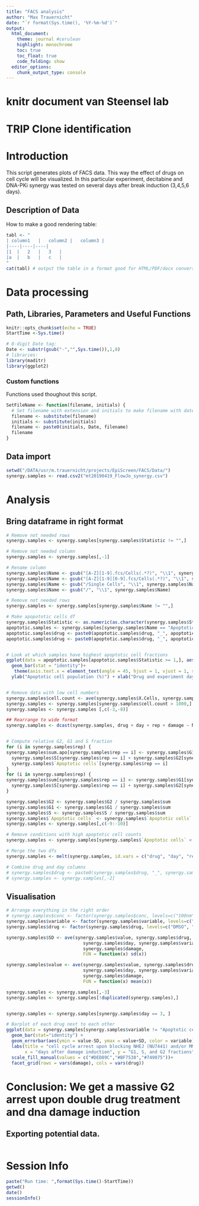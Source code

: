 ```yaml
---
title: "FACS analysis"
author: "Max Trauernicht"
date: "`r format(Sys.time(), '%Y-%m-%d')`"
output: 
  html_document:
    theme: journal #cerulean
    highlight: monochrome
    toc: true
    toc_float: true
    code_folding: show
  editor_options:
    chunk_output_type: console
---
```


# knitr document van Steensel lab

# TRIP Clone identification

# Introduction
This script generates plots of FACS data. This way the effect of drugs on cell cycle will be visualized.
In this particular experiment, decitabine and DNA-PKi synergy was tested on several days after break induction (3,4,5,6 days).


## Description of Data
How to make a good rendering table: 
```r
tabl <- "
| column1	|	column2	|	column3	|	
|----|----|----|
|1	|	2	|	3	|	
|a	|	b	|	c	|	
"
cat(tabl) # output the table in a format good for HTML/PDF/docx conversion
```

# Data processing
## Path, Libraries, Parameters and Useful Functions
```r
knitr::opts_chunk$set(echo = TRUE)
StartTime <-Sys.time()

# 8-digit Date tag:
Date <- substr(gsub("-","",Sys.time()),1,8) 
# libraries:
library(maditr)
library(ggplot2)
```

### Custom functions
Functions used thoughout this script.
```r
SetFileName <- function(filename, initials) {
  # Set filename with extension and initials to make filename with date integrated.
  filename <- substitute(filename)
  initials <- substitute(initials)
  filename <- paste0(initials, Date, filename)
  filename
}
```


## Data import
```r
setwd("/DATA/usr/m.trauernicht/projects/EpiScreen/FACS/Data/")
synergy.samples <- read.csv2("mt20190419_FlowJo_synergy.csv")
```

# Analysis

## Bring dataframe in right format
```r
# Remove not needed rows
synergy.samples <- synergy.samples[synergy.samples$Statistic != "",]

# Remove not needed column
synergy.samples <- synergy.samples[,-1]

# Rename column
synergy.samples$Name <- gsub("[A-Z][1-9].fcs/Cells(.*?)", "\\1", synergy.samples$Name)
synergy.samples$Name <- gsub("[A-Z][1-9][0-9].fcs/Cells(.*?)", "\\1", synergy.samples$Name)
synergy.samples$Name <- gsub("/Single Cells", "\\1", synergy.samples$Name)
synergy.samples$Name <- gsub("/", "\\1", synergy.samples$Name)

# Remove not needed rows
synergy.samples <- synergy.samples[synergy.samples$Name != "",]

# Make apopototic cells df
synergy.samples$Statistic <- as.numeric(as.character(synergy.samples$Statistic))
apoptotic.samples <- synergy.samples[synergy.samples$Name == "Apoptotic cells",]
apoptotic.samples$drug <- paste0(apoptotic.samples$drug, "_", apoptotic.samples$day)
apoptotic.samples$drug <- paste0(apoptotic.samples$drug, "_", apoptotic.samples$damage)


# Look at which samples have highest apoptotic cell fractions
ggplot(data = apoptotic.samples[apoptotic.samples$Statistic >= 1,], aes(x = reorder(drug, -Statistic), y = Statistic)) +
  geom_bar(stat = "identity")+
   theme(axis.text.x = element_text(angle = 45, hjust = 1, vjust = 1, size = 10))+ 
  ylab("Apoptotic cell population (%)") + xlab("Drug and experiment day")+ labs(title = "Apoptotic cell population after drug treatment")


# Remove data with low cell numbers 
synergy.samples$cell.count <- ave(synergy.samples$X.Cells, synergy.samples$drug, synergy.samples$day, synergy.samples$rep, FUN = function(x) sum(x))
synergy.samples <- synergy.samples[synergy.samples$cell.count > 1000,]
synergy.samples <- synergy.samples [,c(-3,-8)]

## Rearrange to wide format
synergy.samples <- dcast(synergy.samples, drug + day + rep + damage ~ Name, value.var = "Statistic", fun.aggregate = mean)


# Compute relative G2, G1 and S fraction
for (i in synergy.samples$rep) {
synergy.samples$sum.apo[synergy.samples$rep == i] <- synergy.samples$G1[synergy.samples$rep == i] + 
  synergy.samples$S[synergy.samples$rep == i] + synergy.samples$G2[synergy.samples$rep == i] + 
  synergy.samples$`Apoptotic cells`[synergy.samples$rep == i]
}
for (i in synergy.samples$rep) {
synergy.samples$sum[synergy.samples$rep == i] <- synergy.samples$G1[synergy.samples$rep == i] + 
  synergy.samples$S[synergy.samples$rep == i] + synergy.samples$G2[synergy.samples$rep == i] 
}

synergy.samples$G2 <- synergy.samples$G2 / synergy.samples$sum
synergy.samples$G1 <- synergy.samples$G1 / synergy.samples$sum
synergy.samples$S <- synergy.samples$S / synergy.samples$sum
synergy.samples$`Apoptotic cells` <- synergy.samples$`Apoptotic cells` / synergy.samples$sum.apo
synergy.samples <- synergy.samples[,c(-9:-10)]

# Remove conditions with high apoptotic cell counts
synergy.samples <- synergy.samples[synergy.samples$`Apoptotic cells` < 0.10,]

# Merge the two dfs
synergy.samples <- melt(synergy.samples, id.vars = c("drug", "day", "rep", "damage"))

# Combine drug and day columns
# synergy.samples$drug <- paste0(synergy.samples$drug, "_", synergy.samples$day)
# synergy.samples <- synergy.samples[,-2]

```



## Visualisation
```r
# Arrange everything in the right order
# synergy.samples$conc <- factor(synergy.samples$conc, levels=c("100nm", "1um", "10um"))
synergy.samples$variable <- factor(synergy.samples$variable, levels=c("Apoptotic cells", "G2", "S","G1"))
synergy.samples$drug <- factor(synergy.samples$drug, levels=c("DMSO", "NU7441", "Decitabine", "NU7441 + Decitabine"))

synergy.samples$SD <- ave(synergy.samples$value, synergy.samples$drug, 
                             synergy.samples$day, synergy.samples$variable, 
                             synergy.samples$damage,
                             FUN = function(x) sd(x))

synergy.samples$value <- ave(synergy.samples$value, synergy.samples$drug, 
                             synergy.samples$day, synergy.samples$variable, 
                             synergy.samples$damage,
                             FUN = function(x) mean(x))

synergy.samples <- synergy.samples[,-3]
synergy.samples <- synergy.samples[!duplicated(synergy.samples),]


synergy.samples <- synergy.samples[synergy.samples$day == 3, ]

# Barplot of each drug next to each other
ggplot(data = synergy.samples[synergy.samples$variable != "Apoptotic cells",], aes(y = value, x = day, fill = variable)) +
  geom_bar(stat="identity") + 
  geom_errorbar(aes(ymin = value-SD, ymax = value+SD, color = variable), width = 0.2) +
  labs(title = "cell cycle arrest upon blocking NHEJ (NU7441) and/or MMEJ (Decitabine)", 
       x = "days after damage induction", y = "G1, S, and G2 fractions") + 
  scale_fill_manual(values = c("#DED89C","#BF7538","#749075"))+
  facet_grid(rows = vars(damage), cols = vars(drug))


```


# Conclusion: We get a massive G2 arrest upon double drug treatment and dna damage induction

## Exporting potential data. 
```r
```

# Session Info
```r
paste("Run time: ",format(Sys.time()-StartTime))
getwd()
date()
sessionInfo()
```

